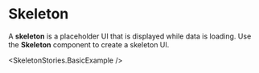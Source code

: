 

<Meta of={SkeletonStories} />

# Skeleton

A **skeleton** is a placeholder UI that is displayed while data is loading. Use the **Skeleton** component to create a skeleton UI.

<SkeletonStories.BasicExample />